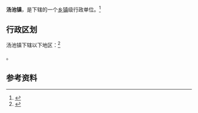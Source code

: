 {{中国乡级行政区|21/08/82/114/000}}

'''汤池镇'''，是{{PRC admin/fullname|21/08/82/114/000|3}}下辖的一个[[乡镇|乡镇]]级行政单位。<ref>{{PRC admin/ref sgc|{{PRC admin/parent|21/08/82/114/000}}}}</ref>

== 行政区划 ==

汤池镇下辖以下地区：<ref>{{PRC admin/ref sgc|21/08/82/114/000}}</ref>

{{PRC admin/children|21/08/82/114/000}}。

== 参考资料 ==

{{reflist}}

{{行政区划小作品}}
{{PRC admin/navcat|21/08/82/114/000}}